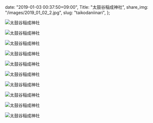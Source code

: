   date: "2019-01-03 00:37:50+09:00",
  Title: "太鼓谷稲成神社",
  share_img: "/images/2019_01_02_2.jpg",
  slug: "taikodaniinari",
};

![太鼓谷稲成神社](/images/2019_01_02_1.jpg)

![太鼓谷稲成神社](/images/2019_01_02_2.jpg)

![太鼓谷稲成神社](/images/2019_01_02_3.jpg)

![太鼓谷稲成神社](/images/2019_01_02_4.jpg)

![太鼓谷稲成神社](/images/2019_01_02_5.jpg)

![太鼓谷稲成神社](/images/2019_01_02_6.jpg)

![太鼓谷稲成神社](/images/2019_01_02_7.jpg)

![太鼓谷稲成神社](/images/2019_01_02_8.jpg)

![太鼓谷稲成神社](/images/2019_01_02_9.jpg)

![太鼓谷稲成神社](/images/2019_01_02_10.jpg)
